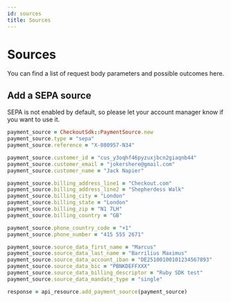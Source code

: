 ```yaml
---
id: sources
title: Sources
---
```



# Sources

You can find a list of request body parameters and possible outcomes <Link to="https://api-reference.checkout.com/#tag/Sources">here</Link>.

## Add a SEPA source

<Information type="information">
	SEPA is not enabled by default, so please let your account manager know if you want to use it.
</Information>

```ruby
payment_source = CheckoutSdk::PaymentSource.new
payment_source.type = "sepa"
payment_source.reference = "X-080957-N34"

payment_source.customer_id = "cus_y3oqhf46pyzuxjbcn2giaqnb44"
payment_source.customer_email = "jokershere@gmail.com"
payment_source.customer_name = "Jack Napier"

payment_source.billing_address_line1 = "Checkout.com"
payment_source.billing_address_line2 = "Shepherdess Walk"
payment_source.billing_city = "London"
payment_source.billing_state = "London"
payment_source.billing_zip = "N1 7LH"
payment_source.billing_country = "GB"

payment_source.phone_country_code = "+1"
payment_source.phone_number = "415 555 2671"

payment_source.source_data_first_name = "Marcus"
payment_source.source_data_last_name = "Barrilius Maximus"
payment_source.source_data_account_iban = "DE25100100101234567893"
payment_source.source_data_bic = "PBNKDEFFXXX"
payment_source.source_data_billing_descriptor = "Ruby SDK test"
payment_source.source_data_mandate_type = "single"

response = api_resource.add_payment_source(payment_source)
```
